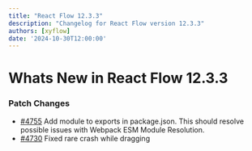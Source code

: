 ```yaml
---
title: "React Flow 12.3.3"
description: "Changelog for React Flow version 12.3.3"
authors: [xyflow]
date: '2024-10-30T12:00:00'
---
```

# Whats New in React Flow 12.3.3
### Patch Changes
-   [#4755](https://github.com/xyflow/xyflow/pull/4755) Add module to exports in package.json. This should resolve possible issues with Webpack ESM Module Resolution.
-   [#4730](https://github.com/xyflow/xyflow/pull/4730) Fixed rare crash while dragging

